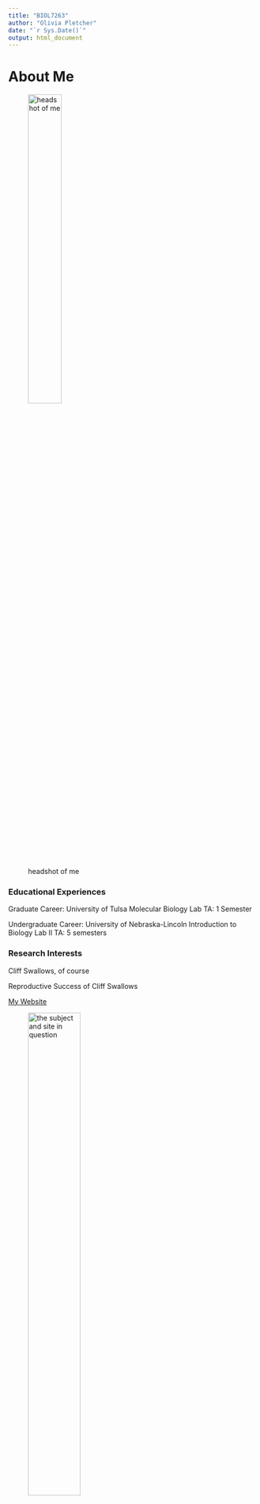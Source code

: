 ```yaml
---
title: "BIOL7263"
author: "Olivia Pletcher"
date: "`r Sys.Date()`"
output: html_document
---
```

# **About Me**

![headshot of me](me.jpg){width=40%}

### **Educational Experiences**

Graduate Career: University of Tulsa
Molecular Biology Lab TA: 1 Semester

Undergraduate Career: University of Nebraska-Lincoln
Introduction to Biology Lab II TA: 5 semesters


### **Research Interests**

Cliff Swallows, of course

Reproductive Success of Cliff Swallows

[My Website](https://www.cliffswallow.org)

![the subject and site in question](Study site.jpg){width=50%}

[My Lesson](Pletcher Lesson/Spatial-Data-Lesson.html)

|date|Assignment|
|:-| :--:|
|Sept 1| [Assignment 1](Assignment1/assignment1.html)|
|Sept 8| [Assignment 2](Assignment2/Assignment2.html)|
|Sept 15| [Assignment 3](Assignment3/assignment3.html)|
|Sept 29| [Assignment 4](Assignment4/Assignment4_fix.html)|
|Sept 29| [Assignment 5](Assignment 5/Assignment-5.html) |
|Oct 11| [Assignment 6](Heatmaps/Tropical-Ecology-Script.html)|
|Oct 18| [Assignment 7](GIS_lesson/Assignment-7.html)|
|Oct 27| [Mierow Seminar Assignment](Mierow seminar assignment/Animal-Acuity.html)
|Nov 28| [Herrboldt Heatmaps Assignment](Heatmaps/Heatmap-Homework.html)




